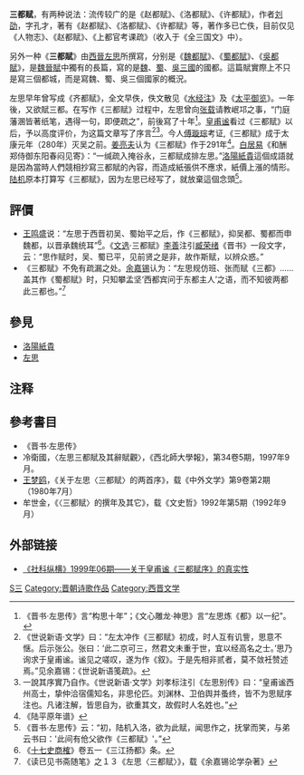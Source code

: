 {{Infobox Book 
|name = 三都賦
|author = 左思
|country = 中國（西晉）
|language = 古漢語
}}
'''三都赋'''，有两种说法：流传较广的是《赵都赋》、《洛都赋》、《许都赋》，作者[[刘劭_(三国)|刘劭]]，字孔才，著有《赵都赋》、《洛都赋》、《许都赋》等，著作多已亡佚，目前仅见《人物志》、《赵都赋》、《上都官考课疏》（收入于《全三国文》中）。

另外一种《'''三都賦'''》由[[西晉|西晉]][[左思|左思]]所撰寫，分别是《[[魏都賦|魏都賦]]》、《[[蜀都賦|蜀都賦]]》、《[[吳都賦|吳都賦]]》，是[[曹魏|魏]][[晋朝|晉]][[賦|賦]]中獨有的長篇，寫的是[[曹魏|魏]]、[[蜀汉|蜀]]、[[孫吳|吳]][[三國|三國]]的國都。這篇賦實際上不只是寫三個都城，而是寫魏、蜀、吳三個國家的概況。

左思早年曾写成《齐都赋》，全文早佚，佚文散见《[[水经注|水经注]]》及《[[太平御览|太平御览]]》。一年後，又欲賦三都。在写作《三都赋》过程中，左思曾向[[张载|张载]]请教岷邛之事，“门庭藩溷皆著纸笔，遇得一句，即便疏之”，前後寫了十年<ref>《晋书·左思传》言“构思十年”；《文心雕龙·神思》言“左思炼《都》以一纪”。</ref>。[[皇甫谧|皇甫谧]]看过《三都赋》以后，予以高度评价，为这篇文章写了序言<ref>《世说新语·文学》曰：“左太冲作《三都赋》初成，时人互有讥訾，思意不惬。后示张公。张曰：‘此二京可三，然君文未重于世，宜以经高名之士。’思乃询求于皇甫谧。谧见之嗟叹，遂为作《叙》。于是先相非贰者，莫不敛衽赞述焉。”见余嘉锡：《世说新语笺疏》。</ref><ref>一說其序實乃自作。《世说新语·文学》刘孝标注引《左思别传》曰：“皇甫谧西州高士，挚仲洽宿儒知名，非思伦匹。刘渊林、卫伯舆并蚤终，皆不为思赋序注也。凡诸注解，皆思自为，欲重其文，故假时人名姓也。”</ref>。今人[[傅璇琮|傅璇琮]]考证,《三都赋》成于太康元年（280年）灭吴之前。[[姜亮夫|姜亮夫]]认为《三都赋》作于291年<ref>《陆平原年谱》</ref>。[[白居易|白居易]]《和酬郑侍御东阳春闷见寄》：“一缄疏入掩谷永，三都赋成排左思。”[[洛陽紙貴|洛陽紙貴]]這個成語就是因為當時人們競相抄寫三都賦的內容，而造成紙張供不應求，紙價上漲的情形。[[陆机|陆机]]原本打算写《三都赋》，因为左思已经写了，就放棄這個念頭<ref>《晋书·左思传》云：“初，陆机入洛，欲为此赋，闻思作之，抚掌而笑，与弟云书曰：'此间有伧父欲作《三都赋》'。”</ref>。

== 評價 ==
*[[王鸣盛|王鸣盛]]说：“左思于西晋初吴、蜀始平之后，作《三都赋》，抑吴都、蜀都而申魏都，以晋承魏统耳”<ref>《[[十七史商榷|十七史商榷]]》卷五一《三江扬都》条。</ref>。《[[文选|文选]]·三都赋》[[李善|李善]]注引[[臧荣绪|臧荣绪]]《晋书》一段文字，云：“思作赋时，吴、蜀已平，见前贤之是非，故作斯赋，以辨众惑。”
*《三都赋》不免有疏漏之处。[[余嘉锡|余嘉锡]]认为：“左思规仿班、张而赋《三都》……盖其作《蜀都赋》时，只知攀孟坚‘西都宾问于东都主人’之语，而不知彼两都此三都也。”<ref>《读已见书斋随笔》之１３《左思〈三都赋〉》，载《余嘉锡论学杂著》</ref>

== 參見 ==
*[[洛陽紙貴|洛陽紙貴]]
*[[左思|左思]]

== 注释 ==
{{reflist|2}}

{{wikisource|三都賦}}

== 參考書目 ==
*《晋书·左思传》
* 冷衛國，〈左思三都賦及其辭賦觀〉，《西北師大學報》，第34卷5期，1997年9月。
*[[王梦鸥|王梦鸥]]，《关于左思〈三都赋〉的两首序》，载《中外文学》第9卷第2期（1980年7月）
*牟世金，《〈三都赋〉的撰年及其它》，载《文史哲》1992年第5期（1992年9月）

== 外部链接 ==

*[http://www.cnki.com.cn/Article/CJFDTotal-SKZH199906030.htm 《社科纵横》1999年06期——关于皇甫谧《三都赋序》的真实性]{{Wayback|url=http://www.cnki.com.cn/Article/CJFDTotal-SKZH199906030.htm |date=20140811105537 }}

[[Category:赋|S三]]
[[Category:晋朝诗歌作品|Category:晋朝诗歌作品]]
[[Category:西晋文学|Category:西晋文学]]
